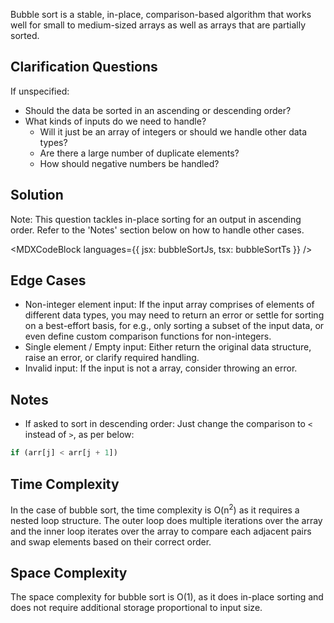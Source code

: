 

Bubble sort is a stable, in-place, comparison-based algorithm that works well for small to medium-sized arrays as well as arrays that are partially sorted.

## Clarification Questions

If unspecified:

- Should the data be sorted in an ascending or descending order?
- What kinds of inputs do we need to handle?
  - Will it just be an array of integers or should we handle other data types?
  - Are there a large number of duplicate elements?
  - How should negative numbers be handled?

## Solution

Note: This question tackles in-place sorting for an output in ascending order. Refer to the 'Notes' section below on how to handle other cases.

<MDXCodeBlock languages={{ jsx: bubbleSortJs, tsx: bubbleSortTs }} />

## Edge Cases

- Non-integer element input: If the input array comprises of elements of different data types, you may need to return an error or settle for sorting on a best-effort basis, for e.g., only sorting a subset of the input data, or even define custom comparison functions for non-integers.
- Single element / Empty input: Either return the original data structure, raise an error, or clarify required handling.
- Invalid input: If the input is not a array, consider throwing an error.

## Notes

- If asked to sort in descending order: Just change the comparison to `<` instead of `>`, as per below:

```js
if (arr[j] < arr[j + 1])
```

## Time Complexity

In the case of bubble sort, the time complexity is O(n<sup>2</sup>) as it requires a nested loop structure. The outer loop does multiple iterations over the array and the inner loop iterates over the array to compare each adjacent pairs and swap elements based on their correct order.

## Space Complexity

The space complexity for bubble sort is O(1), as it does in-place sorting and does not require additional storage proportional to input size.
